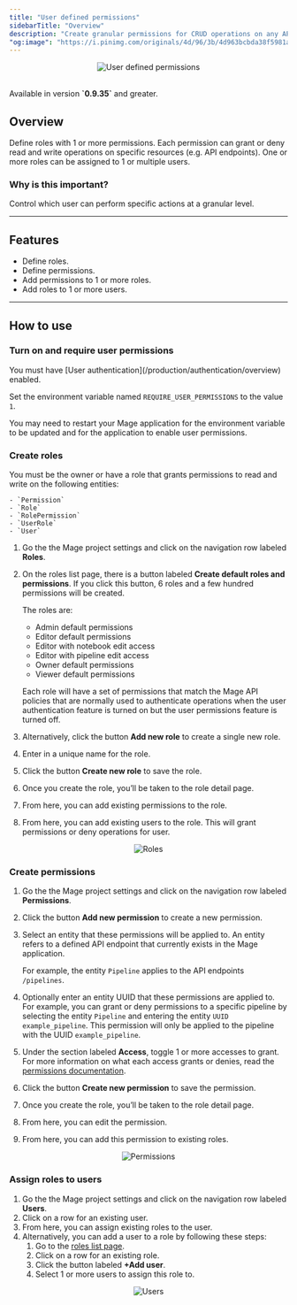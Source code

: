 ```yaml
---
title: "User defined permissions"
sidebarTitle: "Overview"
description: "Create granular permissions for CRUD operations on any API endpoint. Add permissions to roles and add roles to users."
"og:image": "https://i.pinimg.com/originals/4d/96/3b/4d963bcbda38f5981a3c83b8f99933ae.gif"
---
```


<Frame>
    <p align="center">
    <img
        alt="User defined permissions"
        src="https://i.pinimg.com/originals/4d/96/3b/4d963bcbda38f5981a3c83b8f99933ae.gif"
    />
    </p>
</Frame>

<br />

<Warning>
  Available in version <b>`0.9.35`</b> and greater.
</Warning>

## Overview

Define roles with 1 or more permissions.
Each permission can grant or deny read and write operations on
specific resources (e.g. API endpoints).
One or more roles can be assigned to 1 or multiple users.

### Why is this important?

Control which user can perform specific actions at a granular level.

---

## Features

- Define roles.
- Define permissions.
- Add permissions to 1 or more roles.
- Add roles to 1 or more users.

---

## How to use

### Turn on and require user permissions

<Note>
    You must have [User authentication](/production/authentication/overview) enabled.
</Note>

Set the environment variable named `REQUIRE_USER_PERMISSIONS` to the value `1`.

You may need to restart your Mage application for the environment variable to be updated and
for the application to enable user permissions.

### Create roles

<Note>
    You must be the owner or have a role that grants permissions to read and write on the following
    entities:

    - `Permission`
    - `Role`
    - `RolePermission`
    - `UserRole`
    - `User`
</Note>

1. Go the the Mage project settings and click on the navigation row labeled <b>Roles</b>.
1. On the roles list page, there is a button labeled <b>Create default roles and permissions</b>.
    If you click this button, 6 roles and a few hundred permissions will be created.

    The roles are:

    - Admin default permissions
    - Editor default permissions
    - Editor with notebook edit access
    - Editor with pipeline edit access
    - Owner default permissions
    - Viewer default permissions

    Each role will have a set of permissions that match the Mage API policies that are normally
    used to authenticate operations when the user authentication feature is turned on but
    the user permissions feature is turned off.
1. Alternatively, click the button <b>Add new role</b> to create a single new role.
1. Enter in a unique name for the role.
1. Click the button <b>Create new role</b> to save the role.
1. Once you create the role, you’ll be taken to the role detail page.
1. From here, you can add existing permissions to the role.
1. From here, you can add existing users to the role. This will grant permissions or
    deny operations for user.

<Frame>
    <p align="center">
    <img
        alt="Roles"
        src="https://github.com/mage-ai/assets/blob/main/authentication/permissions/roles-detail.png?raw=true"
    />
    </p>
</Frame>

### Create permissions

1. Go the the Mage project settings and click on the navigation row labeled <b>Permissions</b>.
1. Click the button <b>Add new permission</b> to create a new permission.
1. Select an entity that these permissions will be applied to.
    An entity refers to a defined API endpoint that currently exists in the Mage application.

    For example, the entity `Pipeline` applies to the API endpoints `/pipelines`.
1. Optionally enter an entity UUID that these permissions are applied to.
    For example, you can grant or deny permissions to a specific pipeline by selecting the entity
    `Pipeline` and entering the entity `UUID` `example_pipeline`.
    This permission will only be applied to the pipeline with the UUID `example_pipeline`.
1. Under the section labeled <b>Access</b>, toggle 1 or more accesses to grant.
    For more information on what each access grants or denies,
    read the [permissions documentation](/authentication/permissions/permissions).
1. Click the button <b>Create new permission</b> to save the permission.
1. Once you create the role, you’ll be taken to the role detail page.
1. From here, you can edit the permission.
1. From here, you can add this permission to existing roles.

<Frame>
    <p align="center">
    <img
        alt="Permissions"
        src="https://github.com/mage-ai/assets/blob/main/authentication/permissions/permissions-detail.png?raw=true"
    />
    </p>
</Frame>

### Assign roles to users

1. Go the the Mage project settings and click on the navigation row labeled <b>Users</b>.
1. Click on a row for an existing user.
1. From here, you can assign existing roles to the user.
1. Alternatively, you can add a user to a role by following these steps:
    1. Go to the [roles list page](http://localhost:6789/settings/workspace/roles).
    1. Click on a row for an existing role.
    1. Click the button labeled <b>+Add user</b>.
    1. Select 1 or more users to assign this role to.

<Frame>
    <p align="center">
    <img
        alt="Users"
        src="https://github.com/mage-ai/assets/blob/main/authentication/permissions/users-detail.png?raw=true"
    />
    </p>
</Frame>
